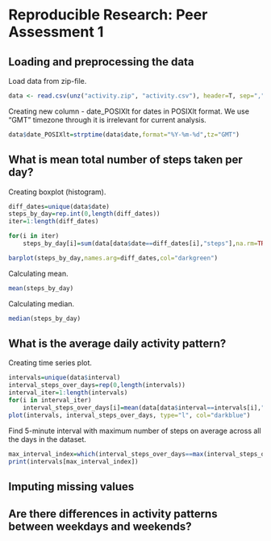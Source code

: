# Reproducible Research: Peer Assessment 1

## Loading and preprocessing the data

Load data from zip-file.

```r
data <- read.csv(unz("activity.zip", "activity.csv"), header=T, sep=",")
```

Creating new column - date_POSIXlt for dates in POSIXlt format. We use "GMT" timezone
through it is irrelevant for current analysis.

```r
data$date_POSIXlt=strptime(data$date,format="%Y-%m-%d",tz="GMT")
```

## What is mean total number of steps taken per day?
Creating boxplot (histogram).

```r
diff_dates=unique(data$date)
steps_by_day=rep.int(0,length(diff_dates))
iter=1:length(diff_dates)

for(i in iter)
    steps_by_day[i]=sum(data[data$date==diff_dates[i],"steps"],na.rm=TRUE)

barplot(steps_by_day,names.arg=diff_dates,col="darkgreen")
```

Calculating mean.

```r
mean(steps_by_day)
```

Calculating median.

```r
median(steps_by_day)
```

## What is the average daily activity pattern?
Creating time series plot.
```r
intervals=unique(data$interval)
interval_steps_over_days=rep(0,length(intervals))
interval_iter=1:length(intervals)
for(i in interval_iter)
    interval_steps_over_days[i]=mean(data[data$interval==intervals[i],"steps"],na.rm=TRUE)
plot(intervals, interval_steps_over_days, type="l", col="darkblue")
```

Find 5-minute interval with maximum number of steps on average across all the days in the dataset.
```r
max_interval_index=which(interval_steps_over_days==max(interval_steps_over_days))
print(intervals[max_interval_index])
```
## Imputing missing values



## Are there differences in activity patterns between weekdays and weekends?
